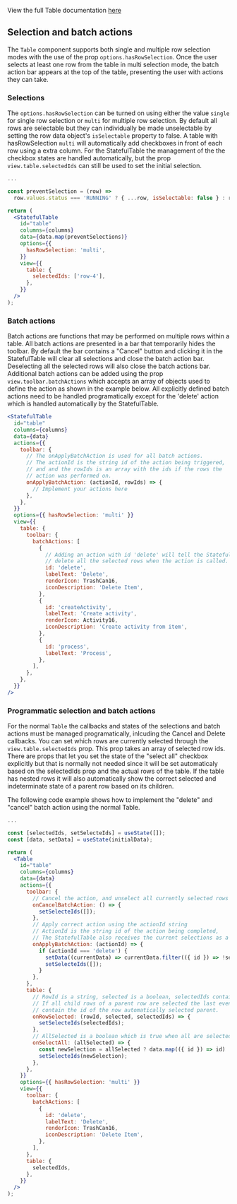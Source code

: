 View the full Table documentation [here](/docs/1-watson-iot-table--playground)

## Selection and batch actions

The `Table` component supports both single and multiple row selection modes with the use of the prop
`options.hasRowSelection`. Once the user selects at least one row from the table in multi selection
mode, the batch action bar appears at the top of the table, presenting the user with actions they can take.

### Selections

The `options.hasRowSelection` can be turned on using either the value `single` for single row selection or `multi`
for multiple row selection. By default all rows are selectable but they can individually be made
unselectable by setting the row data object's `isSelectable` property to false.
A table with hasRowSelection `multi` will automatically add checkboxes in front of each row using
a extra column. For the StatefulTable the management of the the checkbox states are handled automatically,
but the prop `view.table.selectedIds` can still be used to set the initial selection.

```jsx
...

const preventSelection = (row) =>
  row.values.status === 'RUNNING' ? { ...row, isSelectable: false } : row;

return (
  <StatefulTable
    id="table"
    columns={columns}
    data={data.map(preventSelections)}
    options={{
      hasRowSelection: 'multi',
    }}
    view={{
      table: {
        selectedIds: ['row-4'],
      },
    }}
  />
);
```

### Batch actions

Batch actions are functions that may be performed on multiple rows within a table. All batch actions are
presented in a bar that temporarily hides the toolbar. By default the bar contains a "Cancel" button and
clicking it in the StatefulTable will clear all selections and close the batch action bar. Deselecting all
the selected rows will also close the batch actions bar. Additional batch actions can be added using the prop
`view.toolbar.batchActions` which accepts an array of objects used to define the action as shown in the
example below. All explicitly defined batch actions need to be handled programatically except for the 'delete' action
which is handled automatically by the StatefulTable.

```jsx
<StatefulTable
  id="table"
  columns={columns}
  data={data}
  actions={{
    toolbar: {
      // The onApplyBatchAction is used for all batch actions.
      // The actionId is the string id of the action being triggered,
      // and and the rowIds is an array with the ids if the rows the
      // action was performed on.
      onApplyBatchAction: (actionId, rowIds) => {
        // Implement your actions here
      },
    },
  }}
  options={{ hasRowSelection: 'multi' }}
  view={{
    table: {
      toolbar: {
        batchActions: [
          {
            // Adding an action with id 'delete' will tell the StatefulTable to
            // delete all the selected rows when the action is called.
            id: 'delete',
            labelText: 'Delete',
            renderIcon: TrashCan16,
            iconDescription: 'Delete Item',
          },
          {
            id: 'createActivity',
            labelText: 'Create activity',
            renderIcon: Activity16,
            iconDescription: 'Create activity from item',
          },
          {
            id: 'process',
            labelText: 'Process',
          },
        ],
      },
    },
  }}
/>
```

### Programmatic selection and batch actions

For the normal `Table` the callbacks and states of the selections and batch actions must be managed
programatically, inlcuding the Cancel and Delete callbacks. You can set which rows are currently selected
through the `view.table.selectedIds` prop. This prop takes an array of selected row ids.
There are props that let you set the state of the "select all" checkbox explicitly but that is normally
not needed since it will be set automaticaly based on the selectedIds prop and the
actual rows of the table. If the table has nested rows it will also automatically show the correct selected
and indeterminate state of a parent row based on its children.

The following code example shows how to implement the "delete" and "cancel" batch action using the normal Table.

```jsx
...

const [selectedIds, setSelecteIds] = useState([]);
const [data, setData] = useState(initialData);

return (
  <Table
    id="table"
    columns={columns}
    data={data}
    actions={{
      toolbar: {
        // Cancel the action, and unselect all currently selected rows
        onCancelBatchAction: () => {
          setSelecteIds([]);
        },
        // Apply correct action using the actionId string
        // ActionId is the string id of the action being completed,
        // The StatefulTable also receives the current selections as a second argument.
        onApplyBatchAction: (actionId) => {
          if (actionId === 'delete') {
            setData((currentData) => currentData.filter(({ id }) => !selectedIds.includes(id)));
            setSelecteIds([]);
          }
        },
      },
      table: {
        // RowId is a string, selected is a boolean, selectedIds contain the new selection state.
        // If all child rows of a parent row are selected the last event's selectedIds param will also
        // contain the id of the now automatically selected parent.
        onRowSelected: (rowId, selected, selectedIds) => {
          setSelecteIds(selectedIds);
        },
        // AllSelected is a boolean which is true when all are selected, false otherwise
        onSelectAll: (allSelected) => {
          const newSelection = allSelected ? data.map(({ id }) => id) : [];
          setSelecteIds(newSelection);
        },
      },
    }}
    options={{ hasRowSelection: 'multi' }}
    view={{
      toolbar: {
        batchActions: [
          {
            id: 'delete',
            labelText: 'Delete',
            renderIcon: TrashCan16,
            iconDescription: 'Delete Item',
          },
        ],
      },
      table: {
        selectedIds,
      },
    }}
  />
);
```
